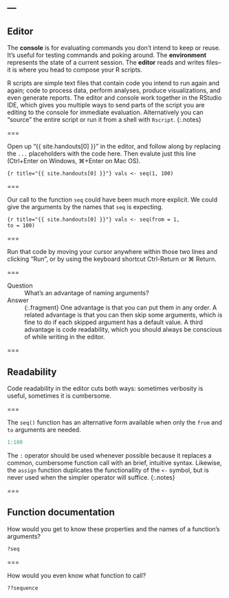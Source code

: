 ---
---

## Editor

The **console** is for evaluating commands you don't intend to keep or reuse.
It's useful for testing commands and poking around. The **environment**
represents the state of a current session. The **editor** reads and writes
files--it is where you head to compose your R scripts.


R scripts are simple text files that contain code you intend to run again and
again; code to process data, perform analyses, produce visualizations, and even
generate reports. The editor and console work together in the RStudio IDE, which
gives you multiple ways to send parts of the script you are editing to the
console for immediate evaluation. Alternatively you can "source" the entire
script or run it from a shell with `Rscript`.
{:.notes}

===

Open up "{{ site.handouts[0] }}" in the editor, and follow along by replacing
the `...` placeholders with the code here. Then evalute just this line
(Ctrl+Enter on Windows, ⌘+Enter on Mac OS).

```{r title="{{ site.handouts[0] }}"}
vals <- seq(1, 100)
```

===

Our call to the function `seq` could have been much more explicit. We could give
the arguments by the names that `seq` is expecting.

```{r title="{{ site.handouts[0] }}"}
vals <- seq(from = 1,
            to = 100)
```

===

Run that code by moving your cursor anywhere within those two lines and clicking
"Run", or by using the keyboard shortcut Ctrl-Return or ⌘ Return.

===

Question
: What's an advantage of naming arguments?

Answer
: {:.fragment} One advantage is that you can put them in any order. A related
advantage is that you can then skip some arguments, which is fine to do if each
skipped argument has a default value. A third advantage is code readability,
which you should always be conscious of while writing in the editor.

===

## Readability

Code readability in the editor cuts both ways: sometimes verbosity is useful,
sometimes it is cumbersome.

===

The `seq()` function has an alternative form available when only the `from` and
`to` arguments are needed.

```r
1:100
```

The `:` operator should be used whenever possible because it replaces a common,
cumbersome function call with an brief, intuitive syntax. Likewise, the `assign`
function duplicates the functionallity of the `<-` symbol, but is never used
when the simpler operator will suffice.
{:.notes}

===

## Function documentation

How would you get to know these properties and the names of a function's
arguments?

```r
?seq
```

===

How would you even know what function to call?

```r
??sequence
```
